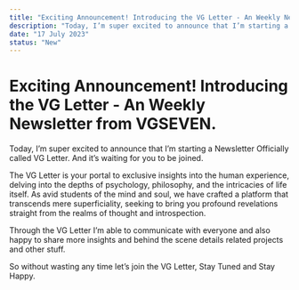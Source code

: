```yaml
---
title: "Exciting Announcement! Introducing the VG Letter - An Weekly Newsletter from VGSEVEN."
description: "Today, I’m super excited to announce that I’m starting a Newsletter Officially called VG Letter. And it’s waiting for you to be joined."
date: "17 July 2023"
status: "New"
---
```


# Exciting Announcement! Introducing the VG Letter - An Weekly Newsletter from VGSEVEN.

Today, I’m super excited to announce that I’m starting a Newsletter Officially called VG Letter. And it’s waiting for you to be joined.

The VG Letter is your portal to exclusive insights into the human experience, delving into the depths of psychology, philosophy, and the intricacies of life itself. As avid students of the mind and soul, we have crafted a platform that transcends mere superficiality, seeking to bring you profound revelations straight from the realms of thought and introspection.

Through the VG Letter I’m able to communicate with everyone and also happy to share more insights and behind the scene details related projects and other stuff.

So without wasting any time let’s join the VG Letter, Stay Tuned and Stay Happy.

